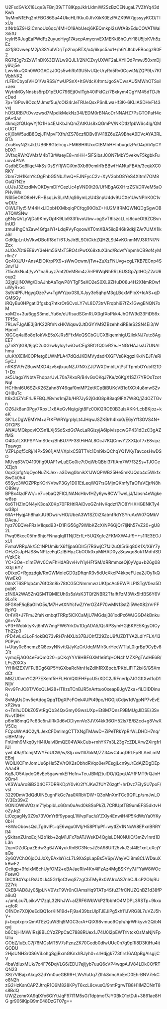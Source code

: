 U2FsdGVkX18Lqe3/FBnj39/TT8lKppJkIrLldmlW2SzBzCENugaL7VZhYq43dKwh
1iyMmN1EFq2ntFBO86Sa44UkcHLfKku0JfvXikK0EzPAZX9W7jgssyyKCD/TIxUs
zINrbSZ9H2lCnnoUx6qc/4MHO19AbUecj6KEQmkpI2sWfA8xEduCOVATWai3i5fU
lcylrI5RJugEaPWdFz2uyuoHyg17AscpAmycnvEXMEKkI8hCuYr18U5jbKVh5zEc
42fjSOvwepM2jA3SYuIVDr/Tp2hxpBTX/x4/6kpc5ax1+/h6YJtcbvEBocgzR0F2
RG7d3g7xZxW1nDK63ElWLw9QJL1/2N/CZvyUXWF2aLXYilQdPmwJ50xmDjy6Uj5e
Lwvhk+QXn0WGGACzJ0Qs5whRb13U5lvUQeUryRd5Rv0CcwtN/ZQP9Lv7KfVbhNK2
rLFBrCbyoIVHQ1/VaRSS/YwUPSnX+ItGVdcK4tmtJgoSVCwsAU5MWhOTSxil+aex
WytnMGyNnsbs5rpD1pEUC796Ejt0vITgh40iPkICz/7Bxkym4CgYM45dTDJhcDed
7p+1GPxv8OzqMJmsf5u//cOI24rJeTRUeQsxPSnILwaHf3K+6KLIASDHvFI43vxj
hOSURBi7tOvvzwsd7MpdikMekNz34I/EDM0rBNAoDrNNAHZ7PsGTOPaH4cpA+tLw
4knqjzfQUqwYjfO1Hb4E/JKbJhQmZAtKUs8xQGmPV/NKDtIzfpbW6c4lg/QMoUGT
cKj0bW5udB8QzjJFMpvFXfh/rZS78czflDBv8V418Z6uZA9BheA9DVcAYA3RLBTa
Zcu6xyNj2kJkLUB6F8GteIrcg+FM6BHRUxcCtBMhH+InbuqdzPc04qVb1yCYbDX1
3VfaqRWrQVMzM4bT3rWaeyE8+mHH+5iFSlbsJ0ON7MbY5vekwF5kgbkFuuuv4PNA
GsdbEGq8llqe/4kSsi0sSYRjWCiXm3Xb89cmIrRrBBwfHANtuFBAh/3eqkXC0RKY
2bm7zH1KshYcOgFhbG5NbJ1wQ+FJNFycC2v+XyV3obO8YeS4Xltm17OM8OaQ7N2e
uUJsJ3ZxzdMvOKDymDiYCezUc4pVND0t20/UfNEgAGXHrzZS1/DRVeM5aOPHvIWs
NSl5eOKO8eHvFHBsqLivSLrMI/qS6ymLzU4SnpU4dv9UCXe1UwNPIrK0C1vwDf/z
OiWLFIyt5iM44HxLlDpbHXMbqiqPCfqg90ObZ+HU2MIfRMQWNQDgSgwOBATQWSNw
gBNyQVLyVjDa9KmyOpfK9Lb933fbvoUbw+ogSvT8IszcLLrs8cueOt9ZCBvnInUD
zmuHhgChZaw4GfgaIYI+LdqRVyFqoowXT0mXBA5iiqB46k9dkjIZAr7UMX1lkaSr
CdKljpLnUsVkwDBofR8dTi6TJsJirBLSOtCkhZQH2LStl4vKOnmNVJ3R1NI7NZcx
aUOo7Dt9EE9vY3eHm5SMxT5RO4rPwtX68xtuX3nd/RdwfYnpmhCB9of4yMrllnZ7
Qc4X/J/U+AnsAElOKrpPX9+sWwOcwm/jTw+ZuXzFNUvg+cgL7KB7ECnp4S3nv/1J
715oAkNu4l/yvY1naRuyz7mt20eMBm4z7elP6WqNhRRL6USGp7ptHOjZ2aU6oup2
32jgUjINXWg/DbAJhbAaTqwP8YTgF5eXO2eS0XL9ZHuD08u4H2XNmROwfuWyR+xc
3s9/4PFJHgygOze7w+TgWY/px0SlLXJyy3e5qhpM3gLBcxMPloX+IcAS+qDGMSGy
iRQyBu0HPgatI3fgsbq7ntkrOr6CvoLY7vL8D73trVFrqbhi97fZx1GwgENQN7oM
xoM2x+3u/6ggS3meLYu6n/eUfIsudSGmRUX0gfXoPkk4JhGfW9d33FiD56xTPf5q
7RLwFJgAIE3jBrK22RfnNxHKWqsw2JtDGYYM9ZBzehhxiRBIeS2SN4Ei3/WHponf
XIGGq4ai8o8q1okVkE5sXJRs5FfxMeQSCbGUCX8lqemhigU2ilxkNJ7utc8AgEE7
gZn8YjtG8/8jqC2u0Grwkylcy1wiOwCEgSBfzfQ0lvR2eJ+NGrHAJssU7UNAIhma
u/uKhXEiM0OPfetg6LWMfLA47dQdJKDMVydad4XGFVs8KqgzIKk/NEJF/eRi5yCJ
nRKSVtFrZBuwMXD4zv5xjlxuuNZJ7NXrZJt7WXDmbILVjPsTTpmbOYubR21D1+Dx
ak5UagxYNbtVFhdparUvL70a7KxoR/B4vGxOKqJ7Ke/z6KgX1SZ/7YROoTzotNql
HCHhnI6U6SZkK26Zahn8Y46qaf0mMP2etKCpBiBUKcVB1ofXCt4u8mwSZvQH8uTc
lt6x24ZYcFrlJRFBQJ/Bvhs1mjZb/HR7Jy52jGdG8p88aq9IFX7W8Q/jZdOZTGvn
OZ6Jk8an0Pgy7RpxL1x8AeGvNq/g/gt8Fz0Oi02ROE0B3ulsXKKrLcbBKjoz+keK
SK1LcDgWEMYM+aFtKFWRYgrpIyLt4JHqwJSZKBrh4Ixx0/E6yYff3OVS4N+OTGPS
ANAUMQkpqvKXSn1LXj6SdSxdGt7AcLaRGizyjA6IplvlspcwGP431dDzC3gAZfMS
O4Da1LXKPSYNmS0ex/BhBU7PF3StHiHAL8OcJ7KQCmvY2XXQoT7xE8vipzToawgx
VZPLpqf5cRj/l4Px5961jAM//XpIxC5BTTVc1Dnl9IxQChqYQ1VKyTavcosHwDSO
MUvq63VO4109fig9UAF1wLuEGo0ie7tOqWbQBbI37flAm7W7f3ZSs+TJOCeXZjqh
0qx3jofgNqOyoNuZKJex+a3Dwg0bnikX1JWQPWB25He5mKUQdb4c5Wkfx8wGk0h4
65Syc3WOZPRpKOrNVtwP3Gy1D01EtLeqWQ7rsGMjnQKmfyTaOFaVEjr/N8hOB9ey
BPBx4lzdFWr/+e7+ebaQ2FICLNANcHbvfHZy6yw8CWTweLjJ/fJbsn4eWgkew8sp
6x6THZlnQN4yK3oaX0Kp70FRHtlRAiDvoGZnHvKqdzfl7iO8YHXHGENKTy4w38pl
6lIA+Hyqj4h8hakJU9Dw/rvHO/UbeA3W1SZ0i2XatmfRdYSYruAxW07QMkVDAeaJ
hyz70EQVeFRzIv1lqsd93+D1FlG56g79WlbKZcX/NP6GjQr7ljNh57vZ20+gU82L
Pwq96kcc05fm6hjoFNnaqlqIITNjDErfL+5UQXgfcZFKMXW4Jf9++s1RE3EOJxUI
FvmaVRRpAk/5C1NPUmikrX6f1jpaGDIr5/7RSwjC7fJI2uQI5rSiq80K1X/X9Y7y
OHzCsJpHJS8wNPtzeFqCzlBiHyzCbOOk0xpMiHAD0yzSqwqo8okTMdhtSDrVzkCk
YC+3Oe+z1mEWv0CwFhHdABvvHvlYiyHFfSM/dRRmmxeQj0yVgu+b26g08XOjL6YZ
oD/xeC+Rgpzdgk/RnGWMoIeGD0zDftqnR3v5dUcXkcP4kkoeFUea2JOy1kQWwEkO
0itnXT6SPlqb4m76f03n8ix78tCG5CNmmnwzUKfpcAc9EWPILPISTgV0ea5DpubK
z1N6A2WA5ZnQSMTQMIEUh6s5aVsK3TQf2NBR2TfalftFzM3Wx5ltfBS6Y6V9Lo1k
8FGKeF/iqBaGlhO5s/M7HwtXNYcfwZ/YerOZ4P70wMN13stZi5WeX82rVrFFRpYQ
0r4VR+J7FmJ2faNxmbqtTRRp5iCKCaMjU7MGdaj381odPx6WJGGD4kBnkugn+v7a
vP3+WobktyKvj6nIW7mgFW6YrkDu1DgADA5/QsRPSymHGjBKPE5KgyOtCyTh22p3
rPD4wLx3LoF4okBQ73vRH7nNXLb37BJOhfZ29ZoU9fUZDTYA2LdlYFLX/13P0Pym
i+Utay0c8ncmz8Q8exyNNvttQJyKzCrUdqMMIr3urHeeWTluL0igrBp9CyEv831t
vymqEjAG04eFaQm020+pCKqYYV9HBFGXM1eSfqHON4hMZXPgTAdHE6B/LFs20XXs
YfHMZEXVFPJ8Dg6QP5YtGXbaRcNtnHeZdlh1RX8pcb/PKbLlFlT2ixl6/G5XmdCt
MBZU0vmYC2P7EXehf5HFLHrVQXIFHFpcU5rXDC2JRFnerIp7JGGftXwI1oD1NljV
Rvv9FnJC8T/V6xQLM28+lTIIzsTCnBJR5nArttuo0xeapBJgVZxa+fiLDIDDinuq
8vMgUsDnv5eAdogQpqTDgXPcFOek4UPt49pc/HGGjkCdjw1dVgpNP7vEvExP2iwa
o+TnlhJDDkZ05VtRgQb34QxGmy0GwsUXp+Et8M7QnsF9BMUgJlDSE/3SvN+vf3HH
p6m1i8mqQPc63c5nJlRk0d6vDDiynnVe3JVX4kk36OH52ls7B/BZcd+g8VwXV5Cq
FCpcWnAdO2y/LJexCFDmlmgCTTXNgTMAwD+ZiPeTRkYpRrWLDHDH7nq/slBHMldy
FnUmh9Mkq0yHl4lUalvIBmQE04WAkCub+rnhYK7n3L23g7cZDLXrw2XirgfrliUI
ywL49a/ftcmjMWYFoUCW/w/Slj+xwt1Il7bkM/ZZ34wC4uqDRLFpBLAeiLmMEBnj
WQlLKCFmJomUu6pHs5ZV/rQX2sObhdRVqo0e/PEsgjLcn9yJrEdAjZDgDEpAAa49
Kg8JO5AiydoQ6vEe5gawmkEfHcfn+TeuJBMj2tulDO/tQpqUAYfFMT9rQJnH9Om4
vKSWuAro8iB204OF7DRRKDpY0vKr2fYJKwZfUYZ6zgtf+hrDvz7EIySU7poF/vst
3229DmV3dQdUlNEugnFkGc7aa0XRbVDW+Q3oMnXmTCc9QPLp/smJwLOY/3Ex39vZ
9ONIOWhWOzm71ybpibLc6Gm0uAvd0k8SoPkZL7CRIUptTB9umEFS5dktvHoZyJq2
Lt0zgagNy0Z9s73V0nYr8f9ypaqL1WvpFac/aYZXly4EnwiH4P5KdWsYa0YKy0bH
+8WoObovsQsLTg6vlFt+qE6wgu0lVlj/H58PfIpPf+wytIZv1NNoW8EPxnBRRYR4
ySkitanZUnxEojN2b1kb+2qM1JFx7bATJWsKD4QglsLDN0NUlO/3mZv1nrd1DL3n
2qcvDZdCpaZEdw3g6JW4yukRnlBG3NesJZ5A98Ui125vkJ2sf4IE1xnLuXcjYaQe
2y6QVChQ6jqOJJxXyEAxlaY/cL7L9XaSpLapBs5V6p/WayVCi8m8CLWDauXkBwF2
Ocitgp+9feIxM8chUyfOM2+eBAJaeRIv4Kn4iFzAz4MgBSKYy7JFYaW8WOcFsewO
DlCX94YspLRsUXLk45G/1joCfwqS7zgCbTMyBx0WJrcAS7nhCJLcP2OIqRU2Z7rk
CkEB4AD8Jy05jpLNV0VzT9Vr0nCIAmsHq9TATp4SfuZ1frCNUZQnBZ1d38fPa6uQ
+/umLcu7LoikvV17zqL32NhJW+aIZRF6WbWkP2fbbhtO4MDPL3RSTp+9kxu+qfoR
O1NOn7XOj0eEdQQ1orKIN19d+Fj9a439bzUlpTJEJiPg5xh11JVRG8L7uVZJ5hY+
ji+bcptxprxQmATEzQuWBhj5MGC3crA+QtX98vmuo9Oph/hjrWhkyv/r2Q/bNqvj
b6CbjHiMW/IRsj8BLCYzZPpCaC7888RUex1J74U0l2pEWTrNtckOsMaNjNFpUIiu
GObZ/luEuC7j76MGsMT5V7sPznzZK70Gedb0dlwUUe0n7g9pRI8D3KiHu4itGODU
2HjsUNH3r0S6ViLohgSgjBxmGKnxhRJyh0+srHdjgk773firs16AQpBgAlsgijCV
4baVdIuxMUk/7c4F76DqVLG6/EDU7ejljyb7uuQ6cVP4wqpAJV84LDkCOfRTQN23
X8/7VIBajxAkqy3ZdYm0ueGBR6+LWsYuUq7ZIhk8dncAbEeD0EhrBNV7ekCo8N2h
zG2HzKsnCAPZJtrqR1O6M828KPyT6xcL8cvusO/9mtPgrwTB8H1IMZCNnT8s8BdQ
UWjZzcmrXA9qlXfo6GiYt/JqF97lTM5sGtTdptmof7JY0BkO1ctDJi+3861ae8HG
gr905iKjpQ9mE48DzGT07g==
